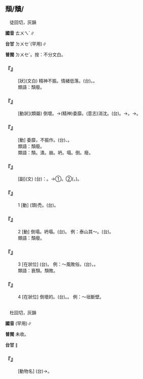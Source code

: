 
==頹/穨/{{ruby|隤|ㄊㄨㄟˊ}}==

　徒回切，灰韻

'''國音''' <rt>ㄊㄨㄟˊ</rt>∥

'''台甘''' <rt>ㄉㄨㆤˊ</rt>{{ruby|。|ㄙㄨ}}(罕用)∥

'''普閩''' <rt>ㄉㄨㆤˊ</rt>{{ruby|、|ㄊㄨㆤˊ}}。按：不分文白。

    

==='''『{{ruby|頹|ㄊㄨㄟˊ}}{{ruby|唐|ㄊㄤˊ}}』'''===
: [狀](文白) 精神不振。情緒低落。(台){{ruby|散|ㄙㆰ˪}}{{ruby|淡|ㄉㆰ˫}}。{{ruby|失|ㄒㄧㆴ}}{{ruby|意|ㄧ˪}}。
:類語：頹廢。
:
    

==='''『{{ruby|頹|ㄊㄨㄟˊ}}{{ruby|廢|ㄈㄟˋ}}』'''===
: [動狀](類屬) 倒壞。→(精神)委靡。(意志)消沈。(台){{ruby|倒|ㄉㄜˋ}}{{ruby|落|ㄌㄜㆷ ͘}}{{ruby|去|·ㄎㄧ˪}}。→{{ruby|無|ㆠㄜˊ}}{{ruby|元|ㆣㄨㄢˊ}}{{ruby|氣|ㄎㄧ˪}}。→{{ruby|失|ㄒㄧㆴ}}{{ruby|精|ㄐㄧㄥ}}{{ruby|神|ㄒㄧㄣˊ}}。
    

==='''『{{ruby|頹|ㄊㄨㄟˊ}}{{ruby|喪|ㄙㄤˋ}}』'''===
: [動] 委靡，不振作。(台){{ruby|散|ㄙㆰ˪}}{{ruby|垂|ㄙㄨㆤˊ}}、{{ruby|<mark>&#xffbd1;</mark>|ㄉㆰ˪}}{{ruby|垂|ㄙㄨㆤˊ}}。
:類語：頹廢。
:
:類語：頹。潰。崩。坍。塌。倒。廢。
:
    

==='''『{{ruby|頹|ㄊㄨㄟˊ}}{{ruby|然|ㄖㄢˊ}}』'''===
: [副](文) (台){{ruby|形|ㄏㄧㄥˊ}}{{ruby|容|ㄧㆲˊ}}：{{ruby|無|ㆠㄜˊ}}{{ruby|力|ㄌㄚㆵ ͘}}{{ruby|企|ㄎㄧㄚ˫}}{{ruby|<mark>&#xffa45;</mark>|ㆠㆤ˫/ㆠㄨㆤ˫}}{{ruby|在|ㄗㄞ˫}}。→①{{ruby|溫|ㄨㄣ}}{{ruby|柔|ㆢㄧㄨˊ/ㄌㄧㄨˊ}}。②{{ruby|酒|ㄐㄧㄨˋ}}{{ruby|醉|ㄗㄨㄧ˪}}{{ruby|東|ㄉㄤ}}{{ruby|倒|ㄉㄜˋ}}{{ruby|西|ㄙㄞ}}{{ruby|歪|ㄨㆮ/ㄨㄞ}}({{ruby|企|ㄎㄧㄚ˫}}{{ruby|<mark>&#xffa45;</mark>|ㆠㆤ˫/ㆠㄨㆤ˫}}{{ruby|在|ㄗㄞ˫}}，{{ruby|一|ㄧㆵ}}{{ruby|直|ㄉㄧㆵ ͘}}{{ruby|<mark>&#xffa49;</mark>|ㆠㆤㆷ/ㆠㄨㆤㆷ}}{{ruby|倒|ㄉㄜˋ}}{{ruby|落|ㄌㄜㆷ ͘}}{{ruby|去|·ㄎㄧ˪}})。
    

==='''『{{ruby|頹|ㄊㄨㄟˊ}}』'''===
:1  [動] (頭)禿。(台){{ruby|頭|ㄊㄠˊ}}{{ruby|殼|ㄎㄚㆶ}}{{ruby|頂|ㄉㄧㄥˋ}}{{ruby|無|ㆠㄜˊ}}{{ruby|頭|ㄊㄠˊ}}{{ruby|毛|ㄇㆦ/ㄇㆭˊ}}。
    

==='''『{{ruby|頹|ㄊㄨㄟˊ}}』'''===
:2  [動] 倒塌。坍塌。(台){{ruby|崩|ㄅㄤ}}{{ruby|倒|ㄉㄜˋ}}{{ruby|落|ㄌㄜㆷ ͘}}{{ruby|去|·ㄎㄧ˪}}。 例：泰山其～。(台){{ruby|泰|ㄊㄞ˪}}{{ruby|山|ㄙㄢ}}{{ruby|崩|ㄅㄤ}}{{ruby|倒|ㄉㄜˋ}}{{ruby|落|ㄌㄜㆷ ͘}}{{ruby|去|·ㄎㄧ˪}}。
:類語：頹廢。
:
    

==='''『{{ruby|頹|ㄊㄨㄟˊ}}』'''===
:3  [在狀位] (台){{ruby|衰|ㄙㄨㆤ}}{{ruby|敗|ㄅㄞ˫}}。 例：～風敗俗。(台){{ruby|敗|ㄅㄞ˫}}{{ruby|壞|ㄏㄞ˫}}{{ruby|丌|ㆤ}}{{ruby|風|ㄏㆲ}}{{ruby|俗|ㄒㄧㆦㆶ ͘}}，{{ruby|歹|ㄆㄞˋ/ㄆㆮˋ}}{{ruby|風|ㄏㆲ}}{{ruby|俗|ㄒㄧㆦㆶ ͘}}。
:類語：衰頹。頹敗。
:
    

==='''『{{ruby|頹|ㄊㄨㄟˊ}}』'''===
:4  [在狀位] 倒壞的。(台){{ruby|倒|ㄉㄜˋ}}{{ruby|去|ㄎㄧ˪}}。{{ruby|歹|ㄆㄞˋ/ㄆㆮˋ}}{{ruby|去|ㄎㄧ˪}}{{ruby|丌|ㆤ}}。 例：～垣斷壁。
    

=={{ruby|魋|ㄊㄨㄟˊ}}==

　杜回切，灰韻

'''國音''' {{ruby|(文)|ㄊㄨㄟˊ}}(罕用)∥

'''普閩''' 未收。

'''台甘''' {{ruby|(文)|ㄉㄨㆤˊ}}∥

    

==='''『{{ruby|魋|ㄊㄨㄟˊ}}』'''===
: [動物名] (台){{ruby|傳|ㄊㄨㄢˊ}}{{ruby|說|ㄙㄨㄚㆵ}}{{ruby|上|ㄒㄧㆲ˫}}{{ruby|丌|ㆤ}}{{ruby|野|ㄧㄚˋ}}{{ruby|獸|ㄒㄧㄨ˪}}→{{ruby|神|ㄒㄧㄣˊ}}{{ruby|獸|ㄒㄧㄨ˪}}。
    
